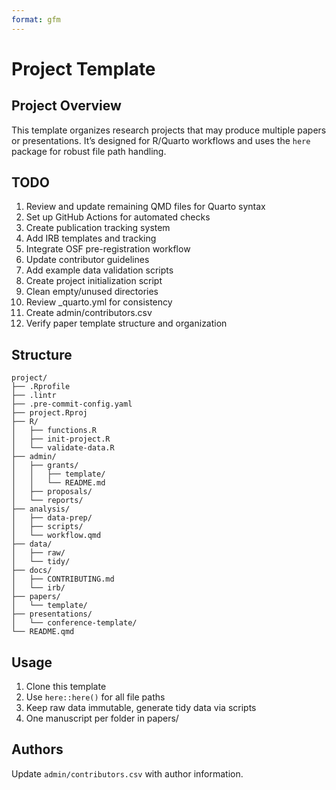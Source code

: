 ```yaml
---
format: gfm
---
```


# Project Template

## Project Overview

This template organizes research projects that may produce multiple papers or presentations. It's designed for R/Quarto workflows and uses the `here` package for robust file path handling.

## TODO

1. Review and update remaining QMD files for Quarto syntax
2. Set up GitHub Actions for automated checks
3. Create publication tracking system
4. Add IRB templates and tracking
5. Integrate OSF pre-registration workflow
6. Update contributor guidelines
7. Add example data validation scripts
8. Create project initialization script
9. Clean empty/unused directories
10. Review _quarto.yml for consistency
11. Create admin/contributors.csv
12. Verify paper template structure and organization

## Structure

```
project/
├── .Rprofile
├── .lintr
├── .pre-commit-config.yaml
├── project.Rproj
├── R/
│   ├── functions.R
│   ├── init-project.R
│   └── validate-data.R
├── admin/
│   ├── grants/
│   │   ├── template/
│   │   └── README.md
│   ├── proposals/
│   └── reports/
├── analysis/
│   ├── data-prep/
│   ├── scripts/
│   └── workflow.qmd
├── data/
│   ├── raw/
│   └── tidy/
├── docs/
│   ├── CONTRIBUTING.md
│   └── irb/
├── papers/
│   └── template/
├── presentations/
│   └── conference-template/
└── README.qmd
```

## Usage

1. Clone this template
2. Use `here::here()` for all file paths
3. Keep raw data immutable, generate tidy data via scripts
4. One manuscript per folder in papers/

## Authors

Update `admin/contributors.csv` with author information.